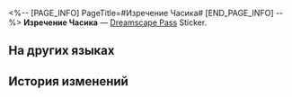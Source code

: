 <%-- [PAGE_INFO]
PageTitle=#Изречение Часика#
[END_PAGE_INFO] --%>
{{Предмет Инфобокс
|id          = 223531
|Изображение = Dreamscape Pass Sticker Text.png
|Тип         = Dreamscape Pass Sticker
|Тип2        = Нелепая сцена Stickers
|Инвентарь   = 
|Редкость    = 4
|Эффект      = 
|Описание    = Пронумерованные наклейки, используемые для украшения дневника сновидений. Бывают самыми разными.
|Источник1   = [[Поговорите с Часиком у входа в Тематический парк и раскройте его истинную личность]]
}}
{{Описание|«Тик-так! Хорошие люди не срываются на утреннем будильнике!»}}
'''Изречение Часика''' — [[Dreamscape Pass]] Sticker.

==На других языках==
{{На других языках
|en   = Clockie's Quote
|zhs  = 钟表小子的名句
|zht  = 鐘錶小子的名言
|ja   = クロックボーイの名セリフ
|ko   = 시계 소년의 명언
|es   = Frases célebres de Relojito
|fr   = Réplique de Chronou
|ru   = Изречение Часика
|th   = วลีเด็ดของเจ้าหนูนาฬิกา
|vi   = Những Câu Nói Hay Của Cậu Bé Đồng Hồ
|de   = Berühmtes Zitat von Clockie
|id   = Kata Mutiara Clockie
|pt   = Citações do Relogin
}}

==История изменений==
{{История изменений|3.5}}